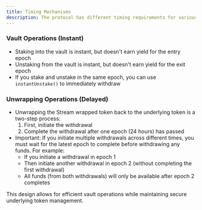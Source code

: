```yaml
---
title: Timing Mechanisms
description: The protocol has different timing requirements for various operations.
---
```


### Vault Operations (Instant)

- Staking into the vault is instant, but doesn't earn yield for the entry epoch
- Unstaking from the vault is instant, but doesn't earn yield for the exit epoch
- If you stake and unstake in the same epoch, you can use `instantUnstake()` to immediately withdraw

### Unwrapping Operations (Delayed)

- Unwrapping the Stream wrapped token back to the underlying token is a two-step process:
  1. First, initiate the withdrawal
  2. Complete the withdrawal after one epoch (24 hours) has passed
- Important: If you initiate multiple withdrawals across different times, you must wait for the latest epoch to complete before withdrawing any funds. For example:
  - If you initiate a withdrawal in epoch 1
  - Then initiate another withdrawal in epoch 2 (without completing the first withdrawal)
  - All funds (from both withdrawals) will only be available after epoch 2 completes

This design allows for efficient vault operations while maintaining secure underlying token management.
